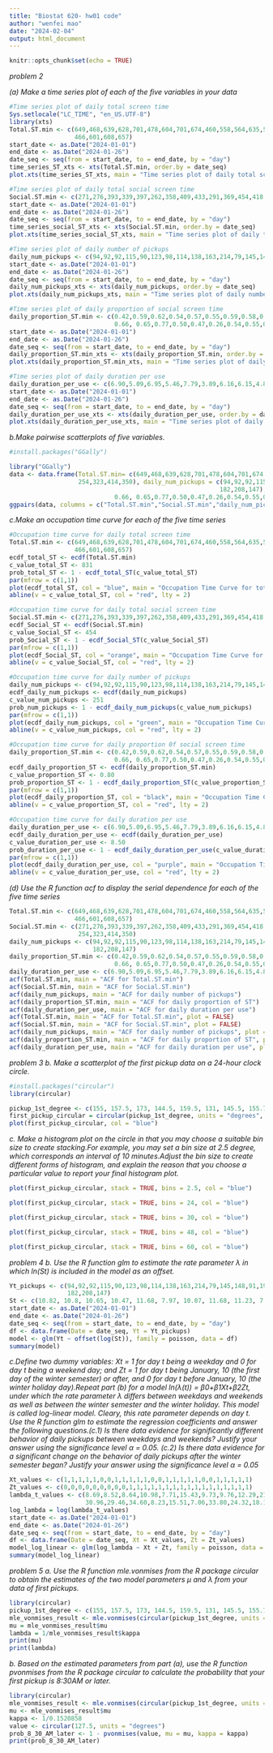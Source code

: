---
title: "Biostat 620- hw01 code"
author: "wenfei mao"
date: "2024-02-04"
output: html_document
---

```{r setup, include=FALSE}
knitr::opts_chunk$set(echo = TRUE)
```


*problem 2*

*(a) Make a time series plot of each of the five variables in your data*
```{r}
#Time series plot of daily total screen time
Sys.setlocale("LC_TIME", "en_US.UTF-8")
library(xts)
Total.ST.min <- c(649,468,639,628,701,478,604,701,674,460,558,564,635,538,591,380,511,378,831,623,765,346,
                  466,601,608,657)
start_date <- as.Date("2024-01-01")
end_date <- as.Date("2024-01-26")
date_seq <- seq(from = start_date, to = end_date, by = "day")
time_series_ST_xts <- xts(Total.ST.min, order.by = date_seq)
plot.xts(time_series_ST_xts, main = "Time series plot of daily total screen time", xlab = "Date", ylab =  "daily total screen time", type = "o", col = "blue", format = "%Y-%m-%d")
```
```{r}
#Time series plot of daily total social screen time 
Social.ST.min <- c(271,276,393,339,397,262,358,409,433,291,369,454,418,352,404,252,331,291,418,292,200,188,254,323,414,350)
start_date <- as.Date("2024-01-01")
end_date <- as.Date("2024-01-26")
date_seq <- seq(from = start_date, to = end_date, by = "day")
time_series_social_ST_xts <- xts(Social.ST.min, order.by = date_seq)
plot.xts(time_series_social_ST_xts, main = "Time series plot of daily total social screen time", xlab = "Date", ylab = "daily total social screen time", type = "o", col = "blue", format = "%Y-%m-%d")
```
```{r}
#Time series plot of daily number of pickups
daily_num_pickups <- c(94,92,92,115,90,123,98,114,138,163,214,79,145,148,91,196,251,218,114,161,90,195,189,182,208,147)
start_date <- as.Date("2024-01-01")
end_date <- as.Date("2024-01-26")
date_seq <- seq(from = start_date, to = end_date, by = "day")
daily_num_pickups_xts <- xts(daily_num_pickups, order.by = date_seq)
plot.xts(daily_num_pickups_xts, main = "Time series plot of daily number of pickups", xlab = "Date", ylab = "daily number of pickups", type = "o", col = "blue", format = "%Y-%m-%d")
```
```{r}
#Time series plot of daily proportion of social screen time
daily_proportion_ST.min <- c(0.42,0.59,0.62,0.54,0.57,0.55,0.59,0.58,0.64,0.63,0.66,0.80,0.66,0.65,0.68,
                             0.66, 0.65,0.77,0.50,0.47,0.26,0.54,0.55,0.54,0.68,0.53)
start_date <- as.Date("2024-01-01")
end_date <- as.Date("2024-01-26")
date_seq <- seq(from = start_date, to = end_date, by = "day")
daily_proportion_ST.min_xts <- xts(daily_proportion_ST.min, order.by = date_seq)
plot.xts(daily_proportion_ST.min_xts, main = "Time series plot of daily proportion of ST", xlab = "Date", ylab = "daily proporation of social screen time", type = "o", col = "blue", format = "%Y-%m-%d")
```
```{r}
#Time series plot of daily duration per use
daily_duration_per_use <- c(6.90,5.09,6.95,5.46,7.79,3.89,6.16,6.15,4.88,2.82,2.61,7.14,4.38,3.64,6.49,1.94,2.04,1.73,7.29,3.87, 8.50,1.77,2.47,3.30,2.92,4.47)
start_date <- as.Date("2024-01-01")
end_date <- as.Date("2024-01-26")
date_seq <- seq(from = start_date, to = end_date, by = "day")
daily_duration_per_use_xts <- xts(daily_duration_per_use, order.by = date_seq)
plot.xts(daily_duration_per_use_xts, main = "Time series plot of daily duration per use ", xlab = "Date", ylab = "daily duration per use", type = "o", col = "blue", format = "%Y-%m-%d")
```
*b.Make pairwise scatterplots of five variables.*
```{r}
#install.packages("GGally")
```
```{r}
library("GGally")
data <- data.frame(Total.ST.min= c(649,468,639,628,701,478,604,701,674,460,558,564,635,538,591,380,511,378,831,623,765,346,466,601,608,657), Social.ST.min = c(271,276,393,339,397,262,358,409,433,291,369,454,418,352,404,252,331,291,418,292,200,188,
                   254,323,414,350), daily_num_pickups = c(94,92,92,115,90,123,98,114,138,163,214,79,145,148,91,196,251,218,114,161,90,195,189,
                                                          182,208,147),daily_proportion_ST.min =  c(0.42,0.59,0.62,0.54,0.57,0.55,0.59,0.58,0.64,0.63,0.66,0.80,0.66,0.65,0.68,
                             0.66, 0.65,0.77,0.50,0.47,0.26,0.54,0.55,0.54,0.68,0.53),daily_duration_per_use = c(6.90,5.09,6.95,5.46,7.79,3.89,6.16,6.15,4.88,2.82,2.61,7.14,4.38,3.64,6.49,1.94,2.04,1.73,7.29,3.87, 8.50,1.77,2.47,3.30,2.92,4.47))
ggpairs(data, columns = c("Total.ST.min","Social.ST.min","daily_num_pickups","daily_proportion_ST.min","daily_duration_per_use"), columnLabels =  c("Total.ST.min","Social.ST.min","daily_num_pickups","daily_proportion_ST.min","daily_duration_per_use")) + theme_bw()
```
*c.Make an occupation time curve for each of the five time series*
```{r}
#Occupation time curve for daily total screen time
Total.ST.min <- c(649,468,639,628,701,478,604,701,674,460,558,564,635,538,591,380,511,378,831,623,765,346,
                  466,601,608,657)
ecdf_total_ST <- ecdf(Total.ST.min)
c_value_total_ST <- 831
prob_total_ST <- 1 - ecdf_total_ST(c_value_total_ST)
par(mfrow = c(1,1))
plot(ecdf_total_ST, col = "blue", main = "Occupation Time Curve for total screen time", xlab = "Values", ylab = "prob_total_ST")
abline(v = c_value_total_ST, col = "red", lty = 2)
```
```{r}
#Occupation time curve for daily total social screen time
Social.ST.min <- c(271,276,393,339,397,262,358,409,433,291,369,454,418,352,404,252,331,291,418,292,200,188,254,323,414,350)
ecdf_Social_ST <- ecdf(Social.ST.min)
c_value_Social_ST <- 454
prob_Social_ST <- 1 - ecdf_Social_ST(c_value_Social_ST)
par(mfrow = c(1,1))
plot(ecdf_Social_ST, col = "orange", main = "Occupation Time Curve for total social screen time", xlab = "Values", ylab = "prob_Social_ST")
abline(v = c_value_Social_ST, col = "red", lty = 2)
```
```{r}
#Occupation time curve for daily number of pickups
daily_num_pickups <- c(94,92,92,115,90,123,98,114,138,163,214,79,145,148,91,196,251,218,114,161,90,195,189,182,208,147)
ecdf_daily_num_pickups <- ecdf(daily_num_pickups)
c_value_num_pickups <- 251
prob_num_pickups <- 1 - ecdf_daily_num_pickups(c_value_num_pickups)
par(mfrow = c(1,1))
plot(ecdf_daily_num_pickups, col = "green", main = "Occupation Time Curve for number of pickups", xlab = "Values", ylab = "prob_num_pickups")
abline(v = c_value_num_pickups, col = "red", lty = 2)
```

```{r}
#Occupation time curve for daily proportion 0f social screen time
daily_proportion_ST.min <- c(0.42,0.59,0.62,0.54,0.57,0.55,0.59,0.58,0.64,0.63,0.66,0.80,0.66,0.65,0.68,
                             0.66, 0.65,0.77,0.50,0.47,0.26,0.54,0.55,0.54,0.68,0.53)
ecdf_daily_proportion_ST <- ecdf(daily_proportion_ST.min)
c_value_proportion_ST <- 0.80
prob_proportion_ST <- 1 - ecdf_daily_proportion_ST(c_value_proportion_ST)
par(mfrow = c(1,1))
plot(ecdf_daily_proportion_ST, col = "black", main = "Occupation Time Curve for proportion of social ST", xlab = "Values", ylab = "prob_proportion_ST")
abline(v = c_value_proportion_ST, col = "red", lty = 2)
```

```{r}
#Occupation time curve for daily duration per use
daily_duration_per_use <- c(6.90,5.09,6.95,5.46,7.79,3.89,6.16,6.15,4.88,2.82,2.61,7.14,4.38,3.64,6.49,1.94,2.04,1.73,7.29,3.87, 8.50,1.77,2.47,3.30,2.92,4.47)
ecdf_daily_duration_per_use <- ecdf(daily_duration_per_use)
c_value_duration_per_use <- 8.50
prob_duration_per_use <- 1 - ecdf_daily_duration_per_use(c_value_duration_per_use)
par(mfrow = c(1,1))
plot(ecdf_daily_duration_per_use, col = "purple", main = "Occupation Time Curve for daily duration per use", xlab = "Values", ylab = "prob_duration_per_use")
abline(v = c_value_duration_per_use, col = "red", lty = 2)
```

*(d) Use the R function acf to display the serial dependence for each of the five time series*
```{r}
Total.ST.min <- c(649,468,639,628,701,478,604,701,674,460,558,564,635,538,591,380,511,378,831,623,765,346,
                  466,601,608,657)
Social.ST.min <- c(271,276,393,339,397,262,358,409,433,291,369,454,418,352,404,252,331,291,418,292,200,188,
                   254,323,414,350)
daily_num_pickups <- c(94,92,92,115,90,123,98,114,138,163,214,79,145,148,91,196,251,218,114,161,90,195,189,
                       182,208,147)
daily_proportion_ST.min <- c(0.42,0.59,0.62,0.54,0.57,0.55,0.59,0.58,0.64,0.63,0.66,0.80,0.66,0.65,0.68,
                             0.66, 0.65,0.77,0.50,0.47,0.26,0.54,0.55,0.54,0.68,0.53)
daily_duration_per_use <- c(6.90,5.09,6.95,5.46,7.79,3.89,6.16,6.15,4.88,2.82,2.61,7.14,4.38,3.64,6.49,1.94,2.04,1.73,7.29,3.87, 8.50,1.77,2.47,3.30,2.92,4.47)
acf(Total.ST.min, main = "ACF for Total.ST.min")
acf(Social.ST.min, main = "ACF for Social.ST.min")
acf(daily_num_pickups, main = "ACF for daily number of pickups")
acf(daily_proportion_ST.min, main = "ACF for daily proportion of ST")
acf(daily_duration_per_use, main = "ACF for daily duration per use")
acf(Total.ST.min, main = "ACF for Total.ST.min", plot = FALSE)
acf(Social.ST.min, main = "ACF for Social.ST.min", plot = FALSE)
acf(daily_num_pickups, main = "ACF for daily number of pickups", plot = FALSE)
acf(daily_proportion_ST.min, main = "ACF for daily proportion of ST", plot = FALSE)
acf(daily_duration_per_use, main = "ACF for daily duration per use", plot = FALSE)
```
*problem 3*
*b. Make a scatterplot of the first pickup data on a 24-hour clock circle.*
```{r}
#install.packages("circular")
library(circular)
```
```{r}
pickup_1st_degree <- c(155, 157.5, 173, 144.5, 159.5, 131, 145.5, 155.75, 148.5, 95, 108, 140.5, 143, 158.75, 106.25, 111.75, 105, 110, 150.5, 151, 150.25, 109.75, 105.25, 106.5, 105.25, 151.5)
first_pickup_circular = circular(pickup_1st_degree, units = "degrees", template = "clock24")
plot(first_pickup_circular, col = "blue")
```
*c. Make a histogram plot on the circle in that you may choose a suitable bin size to create stacking.For example, you may set a bin size at 2.5 degree, which corresponds an interval of 10 minutes.Adjust the bin size to create different forms of histogram, and explain the reason that you choose a particular value to report your final histogram plot.*
```{r}
plot(first_pickup_circular, stack = TRUE, bins = 2.5, col = "blue")
```
```{r}
plot(first_pickup_circular, stack = TRUE, bins = 24, col = "blue")
```
```{r}
plot(first_pickup_circular, stack = TRUE, bins = 30, col = "blue")
```


```{r}
plot(first_pickup_circular, stack = TRUE, bins = 48, col = "blue")
```
```{r}
plot(first_pickup_circular, stack = TRUE, bins = 60, col = "blue")
```
*problem 4*
*b. Use the R function glm to estimate the rate parameter λ in which ln(St) is included in the model as an offset.*
```{r}
Yt_pickups <- c(94,92,92,115,90,123,98,114,138,163,214,79,145,148,91,196,251,218,114,161,90,195,189,
                182,208,147)
St <- c(10.82, 10.8, 10.65, 10.47, 11.68, 7.97, 10.07, 11.68, 11.23, 7.67, 9.3, 9.4, 10.58, 8.97, 9.85, 6.33, 8.52, 6.3, 13.85, 10.38, 12.75, 5.77, 7.77, 10.02, 10.13, 10.95)
start_date <- as.Date("2024-01-01")
end_date <- as.Date("2024-01-26")
date_seq <- seq(from = start_date, to = end_date, by = "day")
df <- data.frame(Date = date_seq, Yt = Yt_pickups)
model <- glm(Yt ~ offset(log(St)), family = poisson, data = df)
summary(model)
```
*c.Define two dummy variables: Xt = 1 for day t being a weekday and 0 for day t being a weekend day; and Zt = 1 for day t being January, 10 (the first day of the winter semester) or after, and 0 for day t before January, 10 (the winter holiday day).Repeat part (b) for a model ln(λ(t)) = β0+β1Xt+β2Zt, under which the rate parameter λ differs between weekdays and weekends as well as between the winter semester and the winter holiday. This model is called log-linear model. Cleary, this rate parameter depends on day t. Use the R function glm to estimate the regression coefficients and answer the following questions.(c.1) Is there data evidence for significantly different behavior of daily pickups between weekdays and weekends? Justify your answer using the significance level α = 0.05. (c.2) Is there data evidence for a significant change on the behavior of daily pickups after the winter semester began? Justify your answer using the significance level α = 0.05*
```{r}
Xt_values <- c(1,1,1,1,1,0,0,1,1,1,1,1,0,0,1,1,1,1,1,0,0,1,1,1,1,1)
Zt_values <- c(0,0,0,0,0,0,0,0,0,1,1,1,1,1,1,1,1,1,1,1,1,1,1,1,1,1)
lambda_t_values <- c(8.69,8.52,8.64,10.98,7.71,15.43,9.73,9.76,12.29,21.25,23.01,8.40,13.71,16.50,9.24,
                     30.96,29.46,34.60,8.23,15.51,7.06,33.80,24.32,18.16,20.53,13.42)
log_lambda = log(lambda_t_values)
start_date <- as.Date("2024-01-01")
end_date <- as.Date("2024-01-26")
date_seq <- seq(from = start_date, to = end_date, by = "day")
df <- data.frame(Date = date_seq, Xt = Xt_values, Zt = Zt_values)
model_log_linear <- glm(log_lambda ~ Xt + Zt, family = poisson, data = df)
summary(model_log_linear)
```
*problem 5*
*a. Use the R function mle.vonmises from the R package circular to obtain the estimates of the two model parameters µ and λ from your data of first pickups.*
```{r}
library(circular)
pickup_1st_degree <- c(155, 157.5, 173, 144.5, 159.5, 131, 145.5, 155.75, 148.5, 95, 108, 140.5, 143, 158.75, 106.25, 111.75, 105, 110, 150.5, 151, 150.25, 109.75, 105.25, 106.5, 105.25, 151.5)
mle_vonmises_result <- mle.vonmises(circular(pickup_1st_degree, units = "degrees"))
mu = mle_vonmises_result$mu
lambda = 1/mle_vonmises_result$kappa
print(mu)
print(lambda)
```
*b. Based on the estimated parameters from part (a), use the R function pvonmises from the R package circular to calculate the probability that your first pickup is 8:30AM or later.*
```{r}
library(circular)
mle_vonmises_result <- mle.vonmises(circular(pickup_1st_degree, units = "degrees"))
mu <- mle_vonmises_result$mu
kappa <- 1/0.1520858
value <- circular(127.5, units = "degrees")
prob_8_30_AM_later <- 1 - pvonmises(value, mu = mu, kappa = kappa)
print(prob_8_30_AM_later)
```



